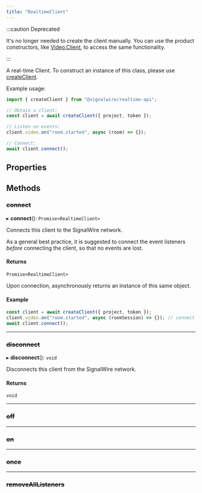 ```yaml
---
title: "RealtimeClient"
---
```



:::caution Deprecated

It's no longer needed to create the client manually. You can use the product constructors, like [Video.Client](../video/video-client.mdx), to access the same functionality.

:::

A real-time Client.
To construct an instance of this class, please use [createClient](/sdks/reference/realtime-sdk/relay-v3#createclient).

Example usage:

```typescript
import { createClient } from "@signalwire/realtime-api";

// Obtain a client:
const client = await createClient({ project, token });

// Listen on events:
client.video.on("room.started", async (room) => {});

// Connect:
await client.connect();
```

## Properties

## Methods

### ~~connect~~

▸ **connect**(): `Promise<RealtimeClient>`

Connects this client to the SignalWire network.

As a general best practice, it is suggested to connect the event listeners _before_ connecting the client, so that no events are lost.

#### Returns

`Promise<RealtimeClient>`

Upon connection, asynchronously returns an instance of this same object.

#### Example

```typescript
const client = await createClient({ project, token });
client.video.on("room.started", async (roomSession) => {}); // connect events
await client.connect();
```

---

### ~~disconnect~~

▸ **disconnect**(): `void`

Disconnects this client from the SignalWire network.

#### Returns

`void`

---

### ~~off~~

<MethodOff />

---

### ~~on~~

<MethodOn />

---

### ~~once~~

<MethodOnce />

---

### ~~removeAllListeners~~

<MethodRemoveAllListeners />
